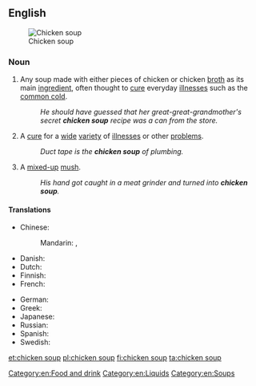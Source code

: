 ==English==
{{wikipedia}}
[[File:Chicken Noodle Soup.jpg|thumb|Chicken soup]]

===Noun===
{{en-noun|head=[[chicken]] [[soup]]|~}}

# {{context|culinary|lang=en}} Any soup made with either pieces of chicken or chicken [[broth]] as its main [[ingredient]], often thought to [[cure]] everyday [[illness]]es such as the [[common cold]].
#: ''He should have guessed that her great-great-grandmother's secret '''chicken soup''' recipe was a can from the store.''
# {{label|en|figuratively}} A [[cure]] for a [[wide]] [[variety]] of [[illness]]es or other [[problem]]s.
#: ''Duct tape is the '''chicken soup''' of plumbing.''
# {{label|en|figuratively}} A [[mixed-up]] [[mush]].
#: ''His hand got caught in a meat grinder and turned into '''chicken soup'''.''

====Translations====
{{trans-top|soup with chicken as main ingredient}}
* Chinese:
*: Mandarin: {{t|cmn|雞湯|sc=Hani}}, {{t+|cmn|鸡汤|tr=jītāng|sc=Hani}}
* Danish: {{t|da|hønsekødssuppe}}
* Dutch: {{t+|nl|kippensoep}}
* Finnish: {{t|fi|kanakeitto}}
* French: {{t|fr|soupe de poulet|f}}
{{trans-mid}}
* German: {{t|de|Hühnersuppe|f}}
* Greek: {{t+|el|κοτόσουπα|f|sc=Grek}}
* Japanese: {{t|ja|チキンスープ|tr=chikinsūpu}}
* Russian: {{t|ru|кури́ный суп|m}}
* Spanish: {{t|es|sopa de pollo|f}}
* Swedish: {{t|sv|kycklingssoppa}}
{{trans-bottom}}

[[Category:en:Food and drink]]
[[Category:en:Liquids]]
[[Category:en:Soups]]

[[et:chicken soup]]
[[pl:chicken soup]]
[[fi:chicken soup]]
[[ta:chicken soup]]